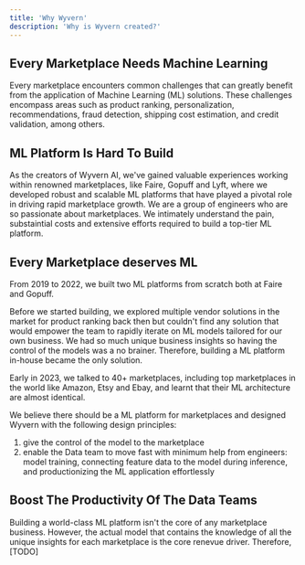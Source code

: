 ```yaml
---
title: 'Why Wyvern'
description: 'Why is Wyvern created?'
---
```


## Every Marketplace Needs Machine Learning
Every marketplace encounters common challenges that can greatly benefit from the application of Machine Learning (ML) solutions. These challenges encompass areas such as product ranking, personalization, recommendations, fraud detection, shipping cost estimation, and credit validation, among others.

## ML Platform Is Hard To Build
As the creators of Wyvern AI, we've gained valuable experiences working within renowned marketplaces, like Faire, Gopuff and Lyft, where we developed robust and scalable ML platforms that have played a pivotal role in driving rapid marketplace growth. We are a group of engineers who are so passionate about marketplaces. We intimately understand the pain, substaintial costs and extensive efforts required to build a top-tier ML platform.

## Every Marketplace deserves ML
From 2019 to 2022, we built two ML platforms from scratch both at Faire and Gopuff.

Before we started building, we explored multiple vendor solutions in the market for product ranking back then but couldn't find any solution that would empower the team to rapidly iterate on ML models tailored for our own business. We had so much unique business insights so having the control of the models was a no brainer. Therefore, building a ML platform in-house became the only solution.

Early in 2023, we talked to 40+ marketplaces, including top marketplaces in the world like Amazon, Etsy and Ebay, and learnt that their ML architecture are almost identical.

We believe there should be a ML platform for marketplaces and designed Wyvern with the following design principles:
1. give the control of the model to the marketplace
2. enable the Data team to move fast with minimum help from engineers: model training, connecting feature data to the model during inference, and productionizing the ML application effortlessly


## Boost The Productivity Of The Data Teams
Building a world-class ML platform isn't the core of any marketplace business. However, the actual model that contains the knowledge of all the unique insights for each marketplace is the core renevue driver. Therefore, [TODO]
